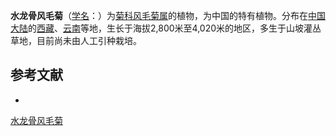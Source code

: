 {{Speciesbox
| name = 水龙骨风毛菊
| status = 
| status_system = 
| image =
| genus = Saussurea
| species = polypodioides
| authority = Anth.
}}

'''水龙骨风毛菊'''（[[学名|学名]]：{{lang|la|''Saussurea polypodioides''}}）为[[菊科|菊科]][[风毛菊属|风毛菊属]]的植物，为中国的特有植物。分布在[[中国大陆|中国大陆]]的[[西藏|西藏]]、[[云南|云南]]等地，生长于海拔2,800米至4,020米的地区，多生于山坡灌丛草地，目前尚未由人工引种栽培。

== 参考文献 ==
<div class="references-small">
* {{cite web| url =http://www.bioinfo.cn/db05/KmzwSpecies.php?action=view&id=5374| title =水龙骨风毛菊| work =《中国高等植物数据库全库》| publisher =中国科学院微生物研究所| author =昆明植物研究所| accessdate =2009-02-24| deadurl =yes| archiveurl =https://web.archive.org/web/20160305001303/http://www.bioinfo.cn/db05/KmzwSpecies.php?action=view&id=5374| archivedate =2016-03-05}}
</div>
{{Taxonbar|from=Q11130840}}

[[Category:风毛菊属|水龙骨风毛菊]]


{{植物小作品}}